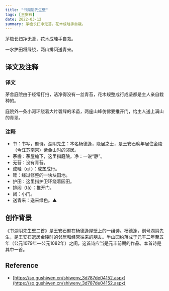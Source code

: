 ```yaml
---
title: "书湖阴先生壁"
tags: [王安石]
date: 2022-03-12
summary: 茅檐长扫净无苔，花木成畦手自栽。
---
```


茅檐长扫净无苔，花木成畦手自栽。

一水护田将绿绕，两山排闼送青来。

## 译文及注释

### 译文

茅舍庭院由于经常打扫，洁净得没有一丝青苔，花木规整成行成垄都是主人亲自栽种的。

庭院外一条小河环绕着大片碧绿的禾苗，两座山峰仿佛要推开门，给主人送上满山的青翠。

### 注释

- 书：书写，题诗。湖阴先生：本名杨德逢，隐居之士，是王安石晚年居住金陵（今江苏南京）紫金山时的邻居。
- 茅檐：茅屋檐下，这里指庭院。净：一说“静”。
- 无苔：没有青苔。
- 成畦（qí ）：成垄成行。
- 畦：经过修整的一块块田地。
- 护田：这里指护卫环绕着园田。
- 排闼（tà）：推开门。
- 闼：小门。
- 送青来：送来绿色。▲

## 创作背景

《书湖阴先生壁二首》是王安石题在杨德逢屋壁上的一组诗。杨德逢，别号湖阴先生，是王安石退居金陵时的邻居和经常往来的朋友。半山园约落成于元丰二年至五年（公元1079年—公元1082年）之间，这首诗应当是元丰前期的作品。本首诗是其中一首。

## Reference

- [https://so.gushiwen.cn/shiwenv_3d787de04152.aspx](https://so.gushiwen.cn/shiwenv_3d787de04152.aspx)
